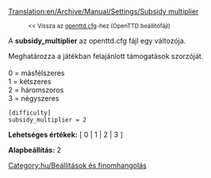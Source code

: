 [[Translation:en/Archive/Manual/Settings/Subsidy multiplier]]

:<small><< Vissza az [[hu/Archive/Manual/Settings/Openttd.cfg|openttd.cfg]]-hez (OpenTTD beállítófájl)</small>


A '''subsidy_multiplier''' az openttd.cfg fájl egy változója.

Meghatározza a játékban felajánlott támogatások szorzóját.<br><br>
0 = másfélszeres<br>
1 = kétszeres<br>
2 = háromszoros<br>
3 = négyszeres<br>

<pre>
[difficulty]
subsidy_multiplier = 2
</pre>

'''Lehetséges értékek:''' [ 0 | 1 | 2 | 3 ]

'''Alapbeállítás:''' 2


[[Category:hu/Beállítások és finomhangolás]]